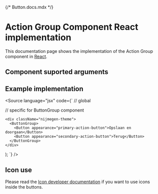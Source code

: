 {/* Button.docs.mdx */}

<Meta of={ActionGroupStories} />

# Action Group Component React implementation
This documentation page shows the implementation of the Action Group component in [React](https://react.dev/).

## Component suported arguments
<Primary />
<Controls />

## Example implementation
<Source language="jsx" code={`
// global

// specific for ButtonGroup component

    <div className="nijmegen-theme">
      <ButtonGroup>
        <Button appearance="primary-action-button">Opslaan en doorgaan</Button>
        <Button appearance="secondary-action-button">Terug</Button>
      </ButtonGroup>
    </div>
);
`} />

## Icon use
Please read the [Icon developer documentation](/?path=/docs/foundations-icons-developer-documentation--docs) if you want to use icons inside the buttons.